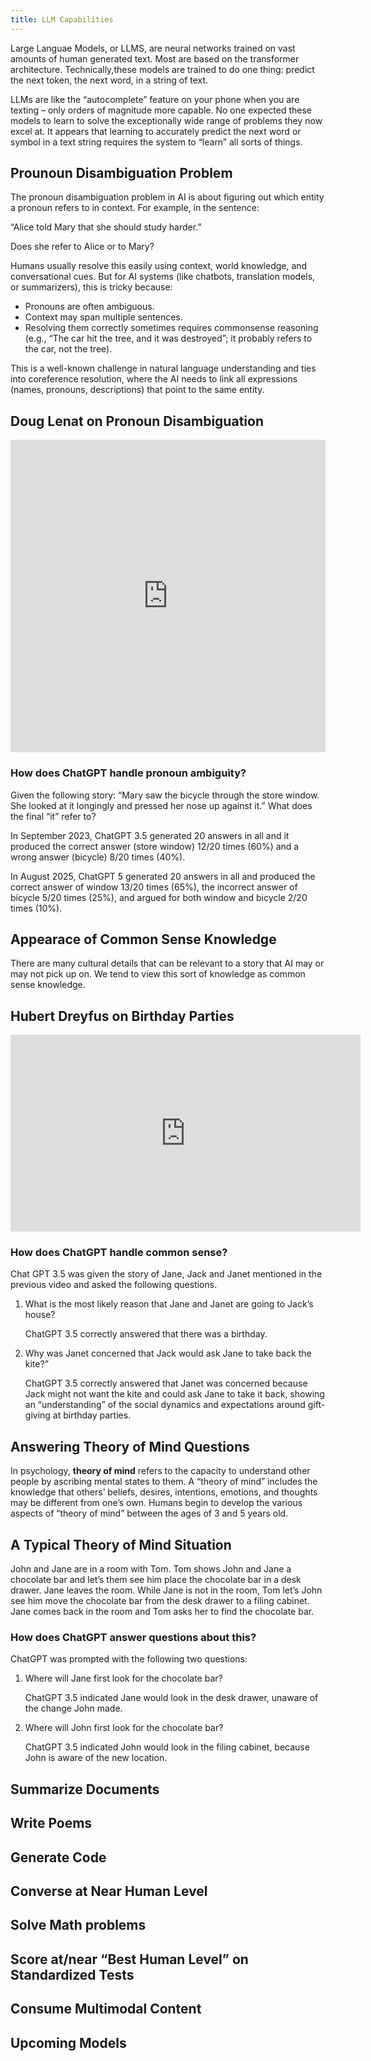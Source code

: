 ```yaml
---
title: LLM Capabilities
---
```


Large Languae Models, or LLMS, are neural networks trained on vast amounts of human generated text. Most are based on the transformer architecture. Technically,these models are trained to do one thing: predict the next token, the next word, in a string of text.

LLMs are like the “autocomplete” feature on your phone when you are texting – only orders of magnitude more capable. No one expected these models to learn to solve the exceptionally wide range of problems they now excel at. It appears that learning to accurately predict the next word or symbol in a text string requires the system to “learn” all sorts of things.


## Prounoun Disambiguation Problem

The pronoun disambiguation problem in AI is about figuring out which entity a pronoun refers to in context. For example, in the sentence:

“Alice told Mary that she should study harder.”

Does she refer to Alice or to Mary?

Humans usually resolve this easily using context, world knowledge, and conversational cues. But for AI systems (like chatbots, translation models, or summarizers), this is tricky because:

- Pronouns are often ambiguous.
- Context may span multiple sentences.
- Resolving them correctly sometimes requires commonsense reasoning (e.g., “The car hit the tree, and it was destroyed”; it probably refers to the car, not the tree).

This is a well-known challenge in natural language understanding and ties into coreference resolution, where the AI needs to link all expressions (names, pronouns, descriptions) that point to the same entity.


:::{.callout}
## Doug Lenat on Pronoun Disambiguation

<div style="text-align: center; margin-top: 1em;">
<iframe 
    width="100%" height="500" 
    src="https://www.youtube.com/embed/Blc_OlcDnkA?si=FmtCGMoyYjikfgAj" 
    title="YouTube video player" 
    frameborder="0" 
    allow="accelerometer; autoplay; clipboard-write; encrypted-media; gyroscope; picture-in-picture; web-share" referrerpolicy="strict-origin-when-cross-origin" 
    allowfullscreen>
</iframe>
</div>

:::


### How does ChatGPT handle pronoun ambiguity?

Given the following story: "Mary saw the bicycle through the store window. She looked at it longingly and pressed her nose up against it." What does the final "it" refer to?

In September 2023, ChatGPT 3.5 generated 20 answers in all and it produced the correct answer (store window) 12/20 times (60%) and a wrong answer (bicycle) 8/20 times (40%).  

In August 2025, ChatGPT 5 generated 20 answers in all and produced the correct answer of window 13/20 times (65%), the incorrect answer of bicycle 5/20 times (25%), and argued for both window and bicycle 2/20 times (10%).



## Appearace of Common Sense Knowledge

There are many cultural details that can be relevant to a story that AI may or may not pick up on. We tend to view this sort of knowledge as common sense knowledge. 

::: {.callout}
## Hubert Dreyfus on Birthday Parties

<iframe 
    width="560" 
    height="315" 
    src="https://www.youtube.com/embed/ubYt6Qpso6M?si=qhAJLiA6Pb_HIE-P" 
    title="YouTube video player" 
    frameborder="0" 
    allow="accelerometer; autoplay; clipboard-write; encrypted-media; gyroscope; picture-in-picture; web-share" referrerpolicy="strict-origin-when-cross-origin" 
    allowfullscreen>
</iframe>

:::

### How does ChatGPT handle common sense?

Chat GPT 3.5 was given the story of Jane, Jack and Janet mentioned in the previous video and asked the following questions.

1. What is the most likely reason that Jane and Janet are going to Jack’s house?

   ChatGPT 3.5 correctly answered that there was a birthday.

2. Why was Janet concerned that Jack would ask Jane to take back the kite?” 

   ChatGPT 3.5 correctly answered that Janet was concerned because Jack might not want the kite and could ask Jane to take it back, showing an "understanding" of the social dynamics and expectations around gift-giving at birthday parties.
    

## Answering Theory of Mind Questions

In psychology, **theory of mind** refers to the capacity to understand other people by ascribing mental states to them. A “theory of mind” includes the knowledge that others' beliefs, desires, intentions, emotions, and thoughts may be different from one's own.   Humans begin to develop the various aspects of “theory of mind” between the ages of 3 and 5 years old.

:::{.callout-note}
## A Typical Theory of Mind Situation

John and Jane are in a room with Tom.  Tom shows John and Jane a chocolate bar and let’s them see him place the chocolate bar in a desk drawer.  Jane leaves the room.  While Jane is not in the room, Tom let’s John see him move the chocolate bar from the desk drawer to a filing cabinet.  Jane comes back in the room and Tom asks her to find the chocolate bar.

:::

### How does ChatGPT answer questions about this?

ChatGPT was prompted with the following two questions:

1. Where will Jane first look for the chocolate bar?

    ChatGPT 3.5 indicated Jane would look in the desk drawer, unaware of the change John made.

2. Where will John first look for the chocolate bar?

    ChatGPT 3.5 indicated John would look in the filing cabinet, because John is aware of the new location.







## Summarize Documents

## Write Poems

## Generate Code

## Converse at Near Human Level

## Solve Math problems

## Score at/near "Best Human Level" on Standardized Tests 

## Consume Multimodal Content 

## Upcoming Models
